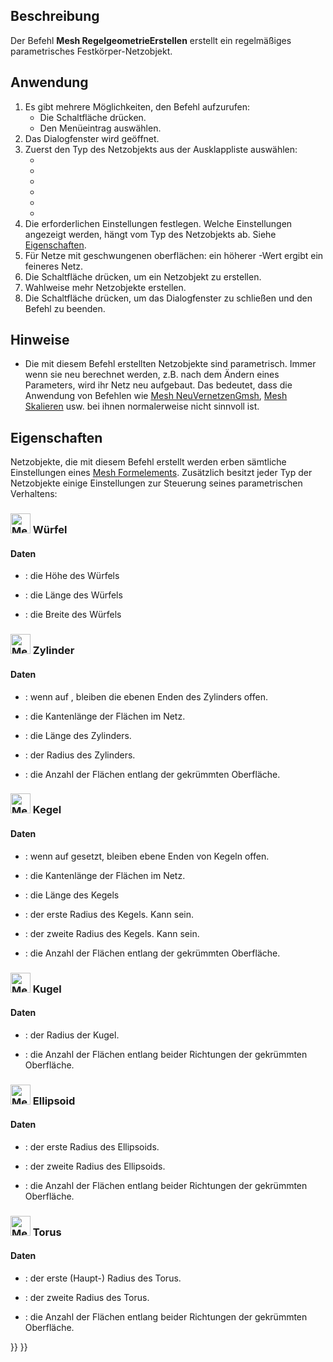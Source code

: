 <languages/>

{{Docnav/de
|[[Mesh_Scale/de|Skalieren]]
|[[Mesh_Union/de|Vereinigung]]
|[[Mesh_Workbench/de|Mesh]]
|IconL=Mesh_Scale.svg
|IconR=Mesh_Union.svg
|IconC=Workbench_Mesh.svg
}}

{{GuiCommand/de
|Name=Mesh BuildRegularSolid
|Name/de=Mesh RegelgeometrieErstellen
|MenuLocation=Netze → Regelgeometrie...
|Workbenches=[[Mesh_Workbench/de|Mesh]]
}}

<span id="Description"></span>
==Beschreibung==

Der Befehl '''Mesh RegelgeometrieErstellen''' erstellt ein regelmäßiges parametrisches Festkörper-Netzobjekt.

<span id="Usage"></span>
==Anwendung==

# Es gibt mehrere Möglichkeiten, den Befehl aufzurufen:
#* Die Schaltfläche {{Button|[[Image:Mesh_BuildRegularSolid.svg|16px]] [[Mesh_BuildRegularSolid/de|Regelgeometrie...]]}} drücken.
#* Den Menüeintrag {{MenuCommand|Netze → [[Image:Mesh_BuildRegularSolid.svg|16px]] Regelgeometrie...}} auswählen.
# Das Dialogfenster {{MenuCommand|Regelgeometrie}} wird geöffnet.
# Zuerst den Typ des Netzobjekts aus der Ausklappliste auswählen:
#* {{MenuCommand|[[Image:Mesh_Cube.svg|16px]] Würfel}}
#* {{MenuCommand|[[Image:Mesh_Cylinder.svg|16px]] Zylinder}}
#* {{MenuCommand|[[Image:Mesh_Cone.svg|16px]] Kegel}}
#* {{MenuCommand|[[Image:Mesh_Sphere.svg|16px]] Kugel}}
#* {{MenuCommand|[[Image:Mesh_Ellipsoid.svg|16px]] Ellipsoid}}
#* {{MenuCommand|[[Image:Mesh_Torus.svg|16px]] Torus}}
# Die erforderlichen Einstellungen festlegen. Welche Einstellungen angezeigt werden, hängt vom Typ des Netzobjekts ab. Siehe [[#Eigenschaften|Eigenschaften]].
# Für Netze mit geschwungenen oberflächen: ein höherer {{MenuCommand|Sampling}}-Wert ergibt ein feineres Netz.
# Die Schaltfläche {{button|Erstellen}} drücken, um ein Netzobjekt zu erstellen.
# Wahlweise mehr Netzobjekte erstellen.
# Die Schaltfläche {{button|Close}} drücken, um das Dialogfenster zu schließen und den Befehl zu beenden.

<span id="Notes"></span>
==Hinweise==

* Die mit diesem Befehl erstellten Netzobjekte sind parametrisch. Immer wenn sie neu berechnet werden, z.B. nach dem Ändern eines Parameters, wird ihr Netz neu aufgebaut. Das bedeutet, dass die Anwendung von Befehlen wie [[Mesh_RemeshGmsh/de|Mesh NeuVernetzenGmsh]], [[Mesh_Scale|Mesh Skalieren]] usw. bei ihnen normalerweise nicht sinnvoll ist.

<span id="Properties"></span>
==Eigenschaften==

Netzobjekte, die mit diesem Befehl erstellt werden erben sämtliche Einstellungen eines [[Mesh_Feature/de|Mesh Formelements]]. Zusätzlich besitzt jeder Typ der Netzobjekte einige Einstellungen zur Steuerung seines parametrischen Verhaltens:

<span id="32px_Cube"></span>
===[[Image:Mesh_Cube.svg|32px]] Würfel===

<span id="Data"></span>
====Daten====

{{TitleProperty|Cube}}

* {{PropertyData/de|Height|FloatConstraint}}: die Höhe des Würfels
* {{PropertyData/de|Length|FloatConstraint}}: die Länge des Würfels
* {{PropertyData/de|Width|FloatConstraint}}: die Breite des Würfels

<span id="32px_Cylinder"></span>
===[[Image:Mesh_Cylinder.svg|32px]] Zylinder===

<span id="Data"></span>
====Daten====

{{TitleProperty|Basis}}

* {{PropertyData/de|Closed|Bool}}: wenn auf {{FALSE}}, bleiben die ebenen Enden des Zylinders offen.
* {{PropertyData/de|Edge Length|FloatConstraint}}: die Kantenlänge der Flächen im Netz.
* {{PropertyData/de|Length|FloatConstraint}}: die Länge des Zylinders.
* {{PropertyData/de|Radius|FloatConstraint}}: der Radius des Zylinders.
* {{PropertyData/de|Sampling|IntegerConstraint}}: die Anzahl der Flächen entlang der gekrümmten Oberfläche.

<span id="32px_Cone"></span>
===[[Image:Mesh_Cone.svg|32px]] Kegel===

<span id="Data"></span>
====Daten====

{{TitleProperty|Basis}}

* {{PropertyData/de|Closed|Bool}}: wenn auf {{FALSE}} gesetzt, bleiben ebene Enden von Kegeln offen.
* {{PropertyData/de|Edge Length|FloatConstraint}}: die Kantenlänge der Flächen im Netz.
* {{PropertyData/de|Length|FloatConstraint}}: die Länge des Kegels
* {{PropertyData/de|Radius 1|FloatConstraint}}: der erste Radius des Kegels. Kann {{value|0}} sein.
* {{PropertyData/de|Radius 2|FloatConstraint}}: der zweite Radius des Kegels. Kann {{value|0}} sein.
* {{PropertyData/de|Sampling|IntegerConstraint}}: die Anzahl der Flächen entlang der gekrümmten Oberfläche.

<span id="32px_Sphere"></span>
===[[Image:Mesh_Sphere.svg|32px]] Kugel===

<span id="Data"></span>
====Daten====

{{TitleProperty|Basis}}

* {{PropertyData/de|Radius|FloatConstraint}}: der Radius der Kugel.
* {{PropertyData/de|Sampling|IntegerConstraint}}: die Anzahl der Flächen entlang beider Richtungen der gekrümmten Oberfläche.

===[[Image:Mesh_Ellipsoid.svg|32px]] Ellipsoid===

<span id="Data"></span>
====Daten====

{{TitleProperty|Basis}}

* {{PropertyData/de|Radius 1|FloatConstraint}}: der erste Radius des Ellipsoids.
* {{PropertyData/de|Radius 2|FloatConstraint}}: der zweite Radius des Ellipsoids.
* {{PropertyData/de|Sampling|IntegerConstraint}}: die Anzahl der Flächen entlang beider Richtungen der gekrümmten Oberfläche.

===[[Image:Mesh_Torus.svg|32px]] Torus===

<span id="Data"></span>
====Daten====

{{TitleProperty|Basis}}

* {{PropertyData/de|Radius 1|FloatConstraint}}: der erste (Haupt-) Radius des Torus.
* {{PropertyData/de|Radius 2|FloatConstraint}}:  der zweite Radius des Torus.
* {{PropertyData/de|Sampling|IntegerConstraint}}: die Anzahl der Flächen entlang beider Richtungen der gekrümmten Oberfläche.


{{Docnav/de
|[[Mesh_Scale/de|Skalieren]]
|[[Mesh_Union/de|Vereinigung]]
|[[Mesh_Workbench/de|Mesh]]
|IconL=Mesh_Scale.svg
|IconR=Mesh_Union.svg
|IconC=Workbench_Mesh.svg
}}

{{Mesh Tools navi{{#translation:}}}}
{{Userdocnavi{{#translation:}}}}
{{clear}}